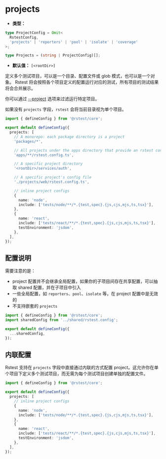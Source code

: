 # projects

- **类型：**

```ts
type ProjectConfig = Omit<
  RstestConfig,
  'projects' | 'reporters' | 'pool' | 'isolate' | 'coverage'
>;

type Projects = (string | ProjectConfig)[];
```

- **默认值：** `[<rootDir>]`

定义多个测试项目，可以是一个目录、配置文件或 glob 模式，也可以是一个对象。 Rstest 将会按照各个项目定义的配置运行对应的测试，所有项目的测试结果将会合并展示。

你可以通过 [--project](/guide/basic/test-filter#根据项目名称过滤) 选项来过滤运行特定项目。

如果没有 `projects` 字段，`rstest` 会将当前目录视为单个项目。

```ts name='rstest.config.ts'
import { defineConfig } from '@rstest/core';

export default defineConfig({
  projects: [
    // A monorepo: each package directory is a project
    'packages/*',

    // All projects under the apps directory that provide an rstest config file
    'apps/**/rstest.config.ts',

    // A specific project directory
    '<rootDir>/services/auth',

    // A specific project's config file
    './projects/web/rstest.config.ts',

    // inline project configs
    {
      name: 'node',
      include: ['tests/node/**/*.{test,spec}.{js,cjs,mjs,ts,tsx}'],
    },
    {
      name: 'react',
      include: ['tests/react/**/*.{test,spec}.{js,cjs,mjs,ts,tsx}'],
      testEnvironment: 'jsdom',
    },
  ],
});
```

## 配置说明

需要注意的是：

- project 配置并不会继承全局配置，如果你的子项目间存在共享配置，可以抽取 shared 配置，并在子项目中引入
- 一些全局配置，如 `reporters`、`pool`、`isolate` 等，在 project 配置中是无效的
- 不支持嵌套的 `projects`

```ts title='packages/pkg-a/rstest.config.ts'
import { defineConfig } from '@rstest/core';
import sharedConfig from '../shared/rstest.config';

export default defineConfig({
  ...sharedConfig,
});
```

## 内联配置

Rstest 支持在 `projects` 字段中直接通过内联的方式配置 project。这允许你在单个项目下定义多个测试项目，而无需为每个测试项目创建单独的配置文件。

```ts name='rstest.config.ts'
import { defineConfig } from '@rstest/core';

export default defineConfig({
  projects: [
    // inline project configs
    {
      name: 'node',
      include: ['tests/node/**/*.{test,spec}.{js,cjs,mjs,ts,tsx}'],
    },
    {
      name: 'react',
      include: ['tests/react/**/*.{test,spec}.{js,cjs,mjs,ts,tsx}'],
      testEnvironment: 'jsdom',
    },
  ],
});
```
